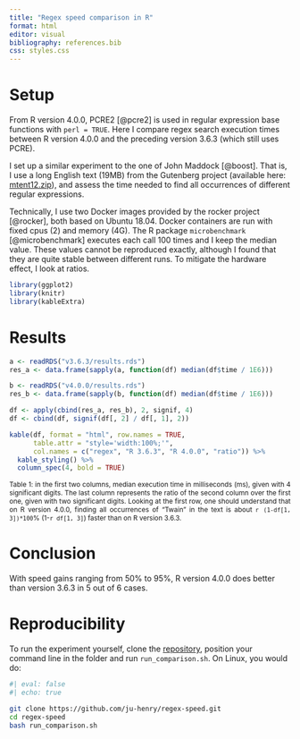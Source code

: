```yaml
---
title: "Regex speed comparison in R"
format: html
editor: visual
bibliography: references.bib
css: styles.css
---
```


# Setup

From R version 4.0.0, PCRE2 [@pcre2] is used in regular expression base functions with
`perl = TRUE`. Here I compare regex search execution times between R
version 4.0.0 and the preceding version 3.6.3 (which still uses PCRE).

I set up a similar experiment to the one of John Maddock [@boost].
That is, I use a long English text (19MB) from the Gutenberg project (available here: [mtent12.zip](http://www.gutenberg.org/files/3200/old/mtent12.zip)),
and assess the time needed to find all occurrences of different regular expressions.

Technically, I use two Docker images provided by the rocker project [@rocker], 
both based on Ubuntu 18.04. Docker containers are run with fixed cpus (2) and 
memory (4G). The R package `microbenchmark` [@microbenchmark] 
executes each call 100 times and I keep the median value. These values 
cannot be reproduced exactly, although I found that they are quite stable 
between different runs. To mitigate the hardware effect, I look at ratios.


```r
library(ggplot2)
library(knitr)
library(kableExtra)
```

# Results

```r
a <- readRDS("v3.6.3/results.rds")
res_a <- data.frame(sapply(a, function(df) median(df$time / 1E6)))

b <- readRDS("v4.0.0/results.rds")
res_b <- data.frame(sapply(b, function(df) median(df$time / 1E6)))

df <- apply(cbind(res_a, res_b), 2, signif, 4)
df <- cbind(df, signif(df[, 2] / df[, 1], 2))

kable(df, format = "html", row.names = TRUE, 
      table.attr = "style='width:100%;'", 
      col.names = c("regex", "R 3.6.3", "R 4.0.0", "ratio")) %>%
  kable_styling() %>%
  column_spec(4, bold = TRUE)

```


<p style="text-align: justify; margin-top: 10px; font-size: 85%">Table 1: in the first two columns, median execution time in milliseconds (ms), given with 4 significant digits. The last column represents the ratio of the second column over the first one, given with two significant digits. Looking at the first row, one should understand that on R version 4.0.0, finding all occurrences of "Twain" in the text is about `r (1-df[1, 3])*100`% (1-`r df[1, 3]`) faster than on R version 3.6.3.</p>

# Conclusion

With speed gains ranging from 50% to 95%, R version 4.0.0 does better than version 3.6.3 in 5 out of 6 cases.

# Reproducibility

To run the experiment yourself, clone the [repository](https://github.com/ju-henry/regex-speed), position your command line in the folder and run `run_comparison.sh`. On Linux, you would do:

```bash
#| eval: false
#| echo: true

git clone https://github.com/ju-henry/regex-speed.git
cd regex-speed
bash run_comparison.sh
```

